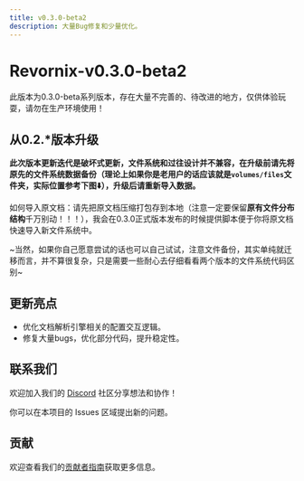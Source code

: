```yaml
---
title: v0.3.0-beta2
description: 大量Bug修复和少量优化。
---
```



# Revornix-v0.3.0-beta2

<Callout type='warning'>
	此版本为0.3.0-beta系列版本，存在大量不完善的、待改进的地方，仅供体验玩耍，请勿在生产环境使用！
</Callout>

## 从0.2.*版本升级

**此次版本更新迭代是破坏式更新，文件系统和过往设计并不兼容，在升级前请先将原先的文件系统数据备份（理论上如果你是老用户的话应该就是`volumes/files`文件夹，实际位置参考下图⬇️），升级后请重新导入数据。**

<ImageZoom src="https://qingyon-revornix-public.oss-cn-beijing.aliyuncs.com/images/202507241710451.png" className='size-50 mt-5' />

如何导入原文档：请先把原文档压缩打包存到本地（注意一定要保留**原有文件分布结构**千万别动！！！），我会在0.3.0正式版本发布的时候提供脚本便于你将原文档快速导入新文件系统中。

~当然，如果你自己愿意尝试的话也可以自己试试，注意文件备份，其实单纯就迁移而言，并不算很复杂，只是需要一些耐心去仔细看看两个版本的文件系统代码区别~

## 更新亮点

- 优化文档解析引擎相关的配置交互逻辑。
- 修复大量bugs，优化部分代码，提升稳定性。

## 联系我们

欢迎加入我们的 [Discord](https://discord.com/invite/3XZfz84aPN) 社区分享想法和协作！

你可以在本项目的 Issues 区域提出新的问题。

## 贡献

欢迎查看我们的[贡献者指南](https://revornix.com/docs/developer/contribute)获取更多信息。
